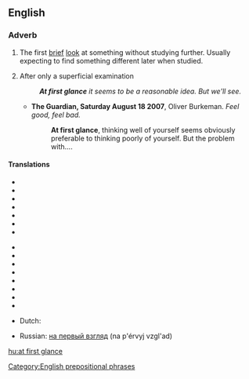 {{also|at a glance|glance}}
==English==

===Adverb===
{{en-adv|pos=[[at]] [[first]] [[glance]]|-}}

# {{rfd}} The first [[brief]] [[look]] at something without studying further. Usually expecting to find something different later when studied.
# After only a superficial examination
#: '''''At first glance''' it seems to be a reasonable idea. But we'll see.''
#* '''The Guardian, Saturday August 18 2007''',  Oliver Burkeman. ''Feel good, feel bad.''
#*: '''At first glance''', thinking well of yourself seems obviously preferable to thinking poorly of yourself. But the problem with....

====Translations====
{{trans-top|after only a superficial examination}}
* {{trreq|Arabic}}
* {{trreq|Armenian}}
* {{trreq|Chinese}}
* {{trreq|Dutch}}
* {{trreq|Finnish}}
* {{trreq|French}}
* {{trreq|German}}
{{trans-mid}}
* {{trreq|Hindi}}
* {{trreq|Italian}}
* {{trreq|Japanese}}
* {{trreq|Korean}}
* {{trreq|Portuguese}}
* {{trreq|Russian}}
* {{trreq|Spanish}}
* {{trreq|Vietnamese}}
{{trans-bottom}}
{{trans-top|the first brief look}}
* Dutch: {{t-|nl|op het eerste gezicht}}
{{trans-mid}}
* Russian: [[на первый взгляд]] (na p'érvyj vzgl'ad)
{{trans-bottom}}

[[Category:English prepositional phrases]]

[[hu:at first glance]]